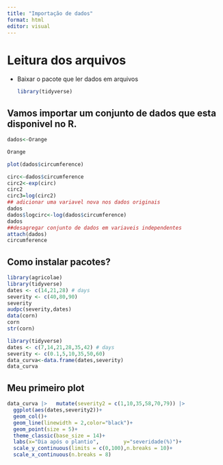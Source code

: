 ```yaml
---
title: "Importação de dados"
format: html
editor: visual
---
```


# Leitura dos arquivos

-   Baixar o pacote que ler dados em arquivos

    ```r
    library(tidyverse)
    ```

## Vamos importar um conjunto de dados que esta disponivel no R.

```r
dados<-Orange 

Orange

plot(dados$circumference)
```

```r
circ<-dados$circumference 
circ2<-exp(circ) 
circ2 
circ3=log(circ2)   
## adicionar uma variavel nova nos dados originais 
dados 
dados$logcirc<-log(dados$circumference) 
dados  
##desagregar conjunto de dados em variaveis independentes 
attach(dados) 
circumference
```

## Como instalar pacotes?

```r
library(agricolae) 
library(tidyverse) 
dates <- c(14,21,28) # days 
severity <- c(40,80,90) 
severity 
audpc(severity,dates)  
data(corn) 
corn 
str(corn)
```

```r
library(tidyverse) 
dates <- c(7,14,21,28,35,42) # days 
severity <- c(0.1,5,10,35,50,60) 
data_curva<-data.frame(dates,severity) 
data_curva 
```

## Meu primeiro plot

```r
data_curva |>   mutate(severity2 = c(1,10,35,58,70,79)) |>    
  ggplot(aes(dates,severity2))+   
  geom_col()+   
  geom_line(linewidth = 2,color="black")+   
  geom_point(size = 5)+   
  theme_classic(base_size = 14)+   
  labs(x="Dia após o plantio",        y="severidade(%)")+   
  scale_y_continuous(limits = c(0,100),n.breaks = 10)+   
  scale_x_continuous(n.breaks = 8)
```

